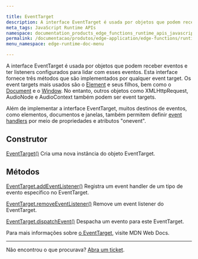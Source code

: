 ```yaml
---

title: EventTarget
description: A interface EventTarget é usada por objetos que podem receber eventos e ter listeners configurados para lidar com esses eventos.
meta_tags: JavaScript Runtime APIs
namespace: documentation_products_edge_functions_runtime_apis_javascript_event_target
permalink: /documentacao/produtos/edge-application/edge-functions/runtime-apis/javascript/event-target/
menu_namespace: edge-runtime-doc-menu

---
```


A interface EventTarget é usada por objetos que podem receber eventos e ter listeners configurados para lidar com esses eventos. Esta interface fornece três métodos que são implementados por qualquer event target. Os event targets mais usados são o [Element](https://developer.mozilla.org/en-US/docs/Web/API/Element) e seus filhos, bem como o [Document](https://developer.mozilla.org/en-US/docs/Web/API/Document) e o [Window](https://developer.mozilla.org/en-US/docs/Web/API/Document). No entanto, outros objetos como XMLHttpRequest, AudioNode e AudioContext também podem ser event targets.

Além de implementar a interface EventTarget, muitos destinos de eventos, como elementos, documentos e janelas, também permitem definir [event handlers](https://developer.mozilla.org/en-US/docs/Web/API/EventTarget) por meio de propriedades e atributos "onevent".

## Construtor

[EventTarget()](https://developer.mozilla.org/en-US/docs/Web/API/EventTarget/EventTarget)
Cria uma nova instância do objeto EventTarget.

## Métodos

[EventTarget.addEventListener()](https://developer.mozilla.org/en-US/docs/Web/API/EventTarget/addEventListener)
Registra um event handler de um tipo de evento específico no EventTarget.

[EventTarget.removeEventListener()](https://developer.mozilla.org/en-US/docs/Web/API/EventTarget/removeEventListener)
Remove um event listener do EventTarget.

[EventTarget.dispatchEvent()](https://developer.mozilla.org/en-US/docs/Web/API/EventTarget/dispatchEvent)
Despacha um evento para este EventTarget.

Para mais informações sobre [o EventTarget](https://developer.mozilla.org/en-US/docs/Web/API/EventTarget), visite MDN Web Docs.

---

Não encontrou o que procurava? [Abra um ticket](https://tickets.azion.com/pt-BR/support/login/).
